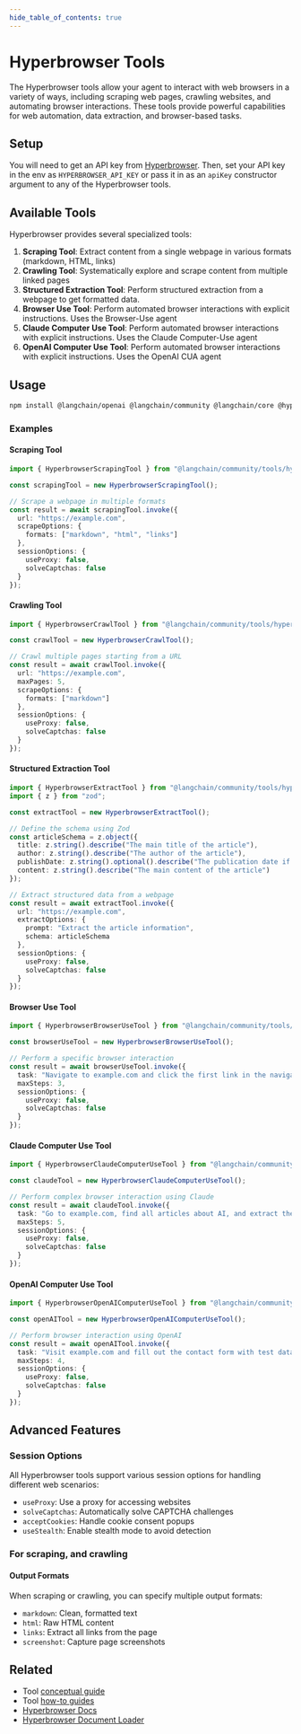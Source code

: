 ```yaml
---
hide_table_of_contents: true
---
```



# Hyperbrowser Tools

The Hyperbrowser tools allow your agent to interact with web browsers in a variety of ways, including scraping web pages, crawling websites, and automating browser interactions. These tools provide powerful capabilities for web automation, data extraction, and browser-based tasks.

## Setup

You will need to get an API key from [Hyperbrowser](https://app.hyperbrowser.ai/). Then, set your API key in the env as `HYPERBROWSER_API_KEY` or pass it in as an `apiKey` constructor argument to any of the Hyperbrowser tools.

## Available Tools

Hyperbrowser provides several specialized tools:

1. **Scraping Tool**: Extract content from a single webpage in various formats (markdown, HTML, links)
2. **Crawling Tool**: Systematically explore and scrape content from multiple linked pages
3. **Structured Extraction Tool**: Perform structured extraction from a webpage to get formatted data.
4. **Browser Use Tool**: Perform automated browser interactions with explicit instructions. Uses the Browser-Use agent
5. **Claude Computer Use Tool**: Perform automated browser interactions with explicit instructions. Uses the Claude Computer-Use agent
6. **OpenAI Computer Use Tool**: Perform automated browser interactions with explicit instructions. Uses the OpenAI CUA agent

## Usage


<IntegrationInstallTooltip></IntegrationInstallTooltip>

```bash npm2yarn
npm install @langchain/openai @langchain/community @langchain/core @hyperbrowser/sdk
```

### Examples

#### Scraping Tool
```typescript
import { HyperbrowserScrapingTool } from "@langchain/community/tools/hyperbrowser";

const scrapingTool = new HyperbrowserScrapingTool();

// Scrape a webpage in multiple formats
const result = await scrapingTool.invoke({
  url: "https://example.com",
  scrapeOptions: {
    formats: ["markdown", "html", "links"]
  },
  sessionOptions: {
    useProxy: false,
    solveCaptchas: false
  }
});
```

#### Crawling Tool
```typescript
import { HyperbrowserCrawlTool } from "@langchain/community/tools/hyperbrowser";

const crawlTool = new HyperbrowserCrawlTool();

// Crawl multiple pages starting from a URL
const result = await crawlTool.invoke({
  url: "https://example.com",
  maxPages: 5,
  scrapeOptions: {
    formats: ["markdown"]
  },
  sessionOptions: {
    useProxy: false,
    solveCaptchas: false
  }
});
```

#### Structured Extraction Tool
```typescript
import { HyperbrowserExtractTool } from "@langchain/community/tools/hyperbrowser";
import { z } from "zod";

const extractTool = new HyperbrowserExtractTool();

// Define the schema using Zod
const articleSchema = z.object({
  title: z.string().describe("The main title of the article"),
  author: z.string().describe("The author of the article"),
  publishDate: z.string().optional().describe("The publication date if available"),
  content: z.string().describe("The main content of the article")
});

// Extract structured data from a webpage
const result = await extractTool.invoke({
  url: "https://example.com",
  extractOptions: {
    prompt: "Extract the article information",
    schema: articleSchema
  },
  sessionOptions: {
    useProxy: false,
    solveCaptchas: false
  }
});
```

#### Browser Use Tool
```typescript
import { HyperbrowserBrowserUseTool } from "@langchain/community/tools/hyperbrowser";

const browserUseTool = new HyperbrowserBrowserUseTool();

// Perform a specific browser interaction
const result = await browserUseTool.invoke({
  task: "Navigate to example.com and click the first link in the navigation menu",
  maxSteps: 3,
  sessionOptions: {
    useProxy: false,
    solveCaptchas: false
  }
});
```

#### Claude Computer Use Tool
```typescript
import { HyperbrowserClaudeComputerUseTool } from "@langchain/community/tools/hyperbrowser";

const claudeTool = new HyperbrowserClaudeComputerUseTool();

// Perform complex browser interaction using Claude
const result = await claudeTool.invoke({
  task: "Go to example.com, find all articles about AI, and extract their titles and publication dates",
  maxSteps: 5,
  sessionOptions: {
    useProxy: false,
    solveCaptchas: false
  }
});
```

#### OpenAI Computer Use Tool
```typescript
import { HyperbrowserOpenAIComputerUseTool } from "@langchain/community/tools/hyperbrowser";

const openAITool = new HyperbrowserOpenAIComputerUseTool();

// Perform browser interaction using OpenAI
const result = await openAITool.invoke({
  task: "Visit example.com and fill out the contact form with test data",
  maxSteps: 4,
  sessionOptions: {
    useProxy: false,
    solveCaptchas: false
  }
});
```

## Advanced Features

### Session Options

All Hyperbrowser tools support various session options for handling different web scenarios:

- `useProxy`: Use a proxy for accessing websites
- `solveCaptchas`: Automatically solve CAPTCHA challenges
- `acceptCookies`: Handle cookie consent popups
- `useStealth`: Enable stealth mode to avoid detection

### For scraping, and crawling

#### Output Formats

When scraping or crawling, you can specify multiple output formats:

- `markdown`: Clean, formatted text
- `html`: Raw HTML content
- `links`: Extract all links from the page
- `screenshot`: Capture page screenshots

## Related

- Tool [conceptual guide](/docs/concepts/tools)
- Tool [how-to guides](/docs/how_to/#tools)
- [Hyperbrowser Docs](https://docs.hyperbrowser.ai)
- [Hyperbrowser Document Loader](/docs/integrations/document_loaders/web_loaders/hyperbrowser) 
